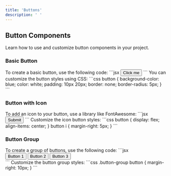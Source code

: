 ```yaml
---
title: 'Buttons'
description: ' ' 
---
```

## Button Components

Learn how to use and customize button components in your project.

### Basic Button

<AccordionGroup>
    <Accordion icon="button" title="Basic Button">
        To create a basic button, use the following code:
        ```jsx
        <button>Click me</button>
        ```
    </Accordion>
    <Accordion icon="customize" title="Custom Button Styles">
        You can customize the button styles using CSS:
        ```css
        button {
            background-color: blue;
            color: white;
            padding: 10px 20px;
            border: none;
            border-radius: 5px;
        }
        ```
    </Accordion>
</AccordionGroup>

### Button with Icon

<AccordionGroup>
    <Accordion icon="icon" title="Button with Icon">
        To add an icon to your button, use a library like FontAwesome:
        ```jsx
        <button>
            <i className="fa fa-check"></i> Submit
        </button>
        ```
    </Accordion>
    <Accordion icon="customize" title="Custom Icon Button Styles">
        Customize the icon button styles:
        ```css
        button {
            display: flex;
            align-items: center;
        }
        button i {
            margin-right: 5px;
        }
        ```
    </Accordion>
</AccordionGroup>

### Button Group

<AccordionGroup>
    <Accordion icon="group" title="Button Group">
        To create a group of buttons, use the following code:
        ```jsx
        <div className="button-group">
            <button>Button 1</button>
            <button>Button 2</button>
            <button>Button 3</button>
        </div>
        ```
    </Accordion>
    <Accordion icon="customize" title="Custom Button Group Styles">
        Customize the button group styles:
        ```css
        .button-group button {
            margin-right: 10px;
        }
        ```
    </Accordion>
</AccordionGroup>